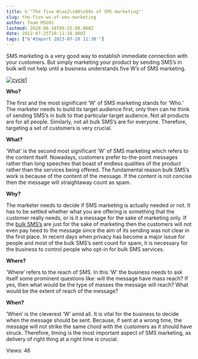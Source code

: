 ```yaml
---
title: b'"The five W\xe2\x80\x99s of SMS marketing"'
slug: the-five-ws-of-sms-marketing
author: Team MSG91
lastmod: 2020-08-18T09:25:09.000Z
date: 2012-07-25T10:11:18.000Z
tags: ["b'#Import 2023-07-28 11:30'"]
---
```


SMS marketing is a very good way to establish immediate connection with your customers. But simply marketing your product by sending SMS’s in bulk will not help until a business understands five W’s of SMS marketing.


[![](https://images-msg91.s3.ap-south-1.amazonaws.com/content/images/wordpress/2012/07/cycle12-300x255.png "cycle1")](https://images-msg91.s3.ap-south-1.amazonaws.com/content/images/wordpress/2012/07/cycle12.png)


**Who?** 


The first and the most significant ‘W’ of SMS marketing stands for ‘Who.’ The marketer needs to build its target audience first, only then can he think of sending SMS’s in bulk to that particular target audience. Not all products are for all people. Similarly, not all bulk SMS’s are for everyone. Therefore, targeting a set of customers is very crucial.


**What?**


‘What’ is the second most significant ‘W’ of SMS marketing which refers to the content itself. Nowadays, customers prefer to-the-point messages rather than long speeches that boast of endless qualities of the product rather than the services being offered. The fundamental reason bulk SMS’s work is because of the content of the message. If the content is not concise then the message will straightaway count as spam.


**Why?**


The marketer needs to decide if SMS marketing is actually needed or not. It has to be settled whether what you are offering is something that the customer really needs, or is it a message for the sake of marketing only. If the [bulk SMS’s](https://msg91.com) are just for the sake of marketing then the customers will not even pay heed to the message since the aim of its sending was not clear in the first place. In recent days when privacy has become a major issue for people and most of the bulk SMS’s sent count for spam, it is necessary for the business to control people who opt-in for bulk SMS services.


**Where?**


‘Where’ refers to the reach of SMS. In this ‘W’ the business needs to ask itself some prominent questions like: will the message have mass reach? If yes, then what would be the type of masses the message will reach? What would be the extent of reach of the message?


**When?**


‘When’ is the cleverest ‘W’ amid all. It is vital for the business to decide when the message should be sent. Because, if sent at a wrong time, the message will not strike the same chord with the customers as it should have struck. Therefore, timing is the most important aspect of SMS marketing, as delivery of right thing at a right time is crucial.



 Views: 46




